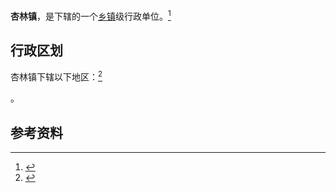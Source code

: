 {{中国乡级行政区|61/05/21/101/000}}

'''杏林镇'''，是{{PRC admin/fullname|61/05/21/101/000|3}}下辖的一个[[乡镇|乡镇]]级行政单位。<ref>{{PRC admin/ref sgc|{{PRC admin/parent|61/05/21/101/000}}}}</ref>

== 行政区划 ==

杏林镇下辖以下地区：<ref>{{PRC admin/ref sgc|61/05/21/101/000}}</ref>

{{PRC admin/children|61/05/21/101/000}}。

== 参考资料 ==

{{reflist}}

{{行政区划小作品}}
{{PRC admin/navcat|61/05/21/101/000}}